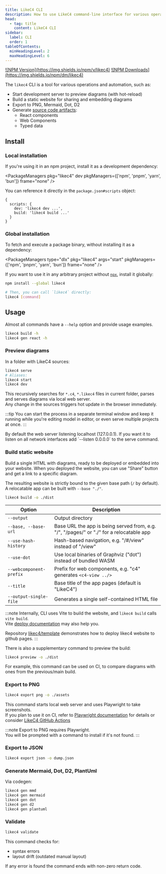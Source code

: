 ```yaml
---
title: LikeC4 CLI
description: How to use LikeC4 command-line interface for various operations and automation.
head:
  - tag: title
    content: LikeC4 CLI
sidebar:
  label: CLI
  order: 1
tableOfContents:
  minHeadingLevel: 2
  maxHeadingLevel: 6  
---
```



<p style={{display: 'flex', gap: '10px'}}>
<a href="https://www.npmjs.com/package/likec4" target="_blank">![NPM Version](https://img.shields.io/npm/v/likec4)</a>
<a href="https://www.npmjs.com/package/likec4" target="_blank">![NPM Downloads](https://img.shields.io/npm/dm/likec4)</a>
</p>

The `likec4` CLI is a tool for various operations and automation, such as:

- Start development server to preview diagrams (with hot-reload)
- Build a static website for sharing and embedding diagrams
- Export to PNG, Mermaid, Dot, D2
- Generate [source code artifacts](/tooling/code-generation/react/):
  - React components
  - Web Components
  - Typed data

## Install

### Local installation

If you're using it in an npm project, install it as a development dependency:

<PackageManagers
    pkg="likec4"
    dev
    pkgManagers={['npm', 'pnpm', 'yarn', 'bun']}
    frame="none"
  />

You can reference it directly in the `package.json#scripts` object:

```json5
{
  scripts: {
    dev: 'likec4 dev ...',
    build: 'likec4 build ...'
  }
}
```

### Global installation

To fetch and execute a package binary, without installing it as a dependency:

<PackageManagers
   type="dlx"
   pkg="likec4"
   args="start"
   pkgManagers={['npm', 'pnpm', 'yarn', 'bun']}
   frame="none"
   />


If you want to use it in any arbitrary project without [`npx`](https://docs.npmjs.com/cli/v10/commands/npx), install it globally:

```sh
npm install --global likec4

# Then, you can call `likec4` directly:
likec4 [command]
```                                                     

## Usage

Almost all commands have a `--help` option and provide usage examples.

```sh
likec4 build -h
likec4 gen react -h
```


### Preview diagrams

In a folder with LikeC4 sources:

```sh
likec4 serve
# Aliases:
likec4 start
likec4 dev
```

This recursively searches for `*.c4`, `*.likec4` files in current folder, parses and serves diagrams via local web server.  
Any change in the sources triggers hot update in the browser immediately.

:::tip
You can start the process in a separate terminal window and keep it running while you're editing model in editor, or even serve multiple projects at once.
:::

<Aside type="caution">
By default the web server listening localhost (127.0.0.1). If you want it to listen on all network interfaces add `--listen 0.0.0.0` to the serve command.
</Aside>

### Build static website

Build a single HTML with diagrams, ready to be deployed or embedded into your website.
When you deployed the website, you can use "Share" button and get a link to a specific diagram.

The resulting website is strictly bound to the given base path (`/` by default).
A relocatable app can be built with `--base "./"`.

```sh
likec4 build -o ./dist
```

| Option                  | Description                                                                                           |
| ----------------------- | ----------------------------------------------------------------------------------------------------- |
| `--output`              | Output directory                                                                                      |
| `--base, --base-url`    | Base URL the app is being served from, e.g. "/", "/pages/" or "./" for a relocatable app              |
| `--use-hash-history`    | Hash-based navigation, e.g. "/#/view" instead of "/view"                                              |
| `--use-dot`             | Use local binaries of Graphviz ("dot") instead of bundled WASM                                        |
| `--webcomponent-prefix` | Prefix for web components, e.g. "c4" generates `<c4-view ../>`                                        |
| `--title`               | Base title of the app pages (default is "LikeC4")                                                     |
| `--output-single-file`  | Generates a single self-contained HTML file                                                           |

:::note
Internally, CLI uses Vite to build the website, and `likec4 build` calls `vite build`.  
Vite [deploy documentation](https://vitejs.dev/guide/static-deploy.html) may also help you.

Repository [likec4/template](https://github.com/likec4/template) demonstrates how to deploy likec4 website to github pages.
:::


There is also a supplementary command to preview the build:

```sh
likec4 preview -o ./dist
```

For example, this command can be used on CI, to compare diagrams with ones from the previous/main build.

### Export to PNG

```sh
likec4 export png -o ./assets
```

This command starts local web server and uses Playwright to take screenshots.  
If you plan to use it on CI, refer to [Playwright documentation](https://playwright.dev/docs/ci) for details
or consider [LikeC4 GitHub Actions](/tooling/github)

:::note
Export to PNG requires Playwright.  
You will be prompted with a command to install if it's not found.
:::

### Export to JSON

```sh
likec4 export json -o dump.json
```

### Generate Mermaid, Dot, D2, PlantUml

Via codegen:

```sh
likec4 gen mmd
likec4 gen mermaid
likec4 gen dot
likec4 gen d2
likec4 gen plantuml
```

<LinkCard
  title="Generate components"
  description="Learn how to generate React and Web Components"
  href="/tooling/code-generation/react/"
/>

### Validate

```sh
likec4 validate
```

This command checks for:
- syntax errors 
- layout drift (outdated manual layout)

If any error is found the command ends with non-zero return code.
